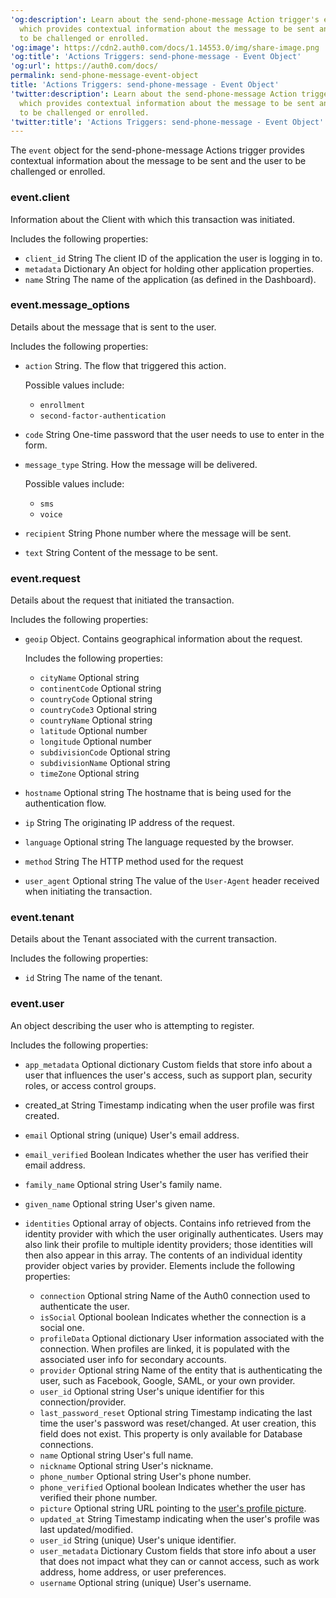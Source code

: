 ---
'og:description': Learn about the send-phone-message Action trigger's event object,
  which provides contextual information about the message to be sent and the user
  to be challenged or enrolled.
'og:image': https://cdn2.auth0.com/docs/1.14553.0/img/share-image.png
'og:title': 'Actions Triggers: send-phone-message - Event Object'
'og:url': https://auth0.com/docs/
permalink: send-phone-message-event-object
title: 'Actions Triggers: send-phone-message - Event Object'
'twitter:description': Learn about the send-phone-message Action trigger's event object,
  which provides contextual information about the message to be sent and the user
  to be challenged or enrolled.
'twitter:title': 'Actions Triggers: send-phone-message - Event Object'
---
The `event` object for the send-phone-message Actions trigger provides contextual information about the message to be sent and the user to be challenged or enrolled.

### event.client

Information about the Client with which this transaction was initiated.

Includes the following properties:

* `client_id` String The <Tooltip tip="Client ID: Identification value given to your registered resource from Auth0." cta="View Glossary" href="/docs/glossary?term=client+ID">client ID</Tooltip> of the application the user is logging in to.
* `metadata` Dictionary An object for holding other application properties.
* `name` String The name of the application (as defined in the Dashboard).

### event.message_options

Details about the message that is sent to the user.

Includes the following properties:

* `action` String. The flow that triggered this action.

  Possible values include:

  + `enrollment`
  + `second-factor-authentication`
* `code` String One-time password that the user needs to use to enter in the form.
* `message_type` String. How the message will be delivered.

  Possible values include:

  + `sms`
  + `voice`
* `recipient` String Phone number where the message will be sent.
* `text` String Content of the message to be sent.

### event.request

Details about the request that initiated the transaction.

Includes the following properties:

* `geoip` Object. Contains geographical information about the request.

  Includes the following properties:

  + `cityName` Optional string
  + `continentCode` Optional string
  + `countryCode` Optional string
  + `countryCode3` Optional string
  + `countryName` Optional string
  + `latitude` Optional number
  + `longitude` Optional number
  + `subdivisionCode` Optional string
  + `subdivisionName` Optional string
  + `timeZone` Optional string
* `hostname` Optional string The hostname that is being used for the authentication flow.
* `ip` String The originating IP address of the request.
* `language` Optional string The language requested by the browser.
* `method` String The HTTP method used for the request
* `user_agent` Optional string The value of the `User-Agent` header received when initiating the transaction.

### event.tenant

Details about the Tenant associated with the current transaction.

Includes the following properties:

* `id` String The name of the tenant.

### event.user

An object describing the user who is attempting to register.

Includes the following properties:

* `app_metadata` Optional dictionary Custom fields that store info about a user that influences the user's access, such as support plan, security roles, or access control groups.
* created_at String Timestamp indicating when the user profile was first created.
* `email` Optional string (unique) User's email address.
* `email_verified` Boolean Indicates whether the user has verified their email address.
* `family_name` Optional string User's family name.
* `given_name` Optional string User's given name.
* `identities` Optional array of objects. Contains info retrieved from the <Tooltip tip="Identity Provider (IdP): Service that stores and manages digital identities." cta="View Glossary" href="/docs/glossary?term=identity+provider">identity provider</Tooltip> with which the user originally authenticates. Users may also link their profile to multiple identity providers; those identities will then also appear in this array. The contents of an individual identity provider object varies by provider. Elements include the following properties:

  + `connection` Optional string Name of the Auth0 connection used to authenticate the user.
  + `isSocial` Optional boolean Indicates whether the connection is a social one.
  + `profileData` Optional dictionary User information associated with the connection. When profiles are linked, it is populated with the associated user info for secondary accounts.
  + `provider` Optional string Name of the entity that is authenticating the user, such as Facebook, Google, SAML, or your own provider.
  + `user_id` Optional string User's unique identifier for this connection/provider.
  + `last_password_reset` Optional string Timestamp indicating the last time the user's password was reset/changed. At user creation, this field does not exist. This property is only available for Database connections.
  + `name` Optional string User's full name.
  + `nickname` Optional string User's nickname.
  + `phone_number` Optional string User's phone number.
  + `phone_verified` Optional boolean Indicates whether the user has verified their phone number.
  + `picture` Optional string URL pointing to the [user's profile picture](/docs/manage-users/user-accounts/change-user-picture).
  + `updated_at` String Timestamp indicating when the user's profile was last updated/modified.
  + `user_id` String (unique) User's unique identifier.
  + `user_metadata` Dictionary Custom fields that store info about a user that does not impact what they can or cannot access, such as work address, home address, or user preferences.
  + `username` Optional string (unique) User's username.